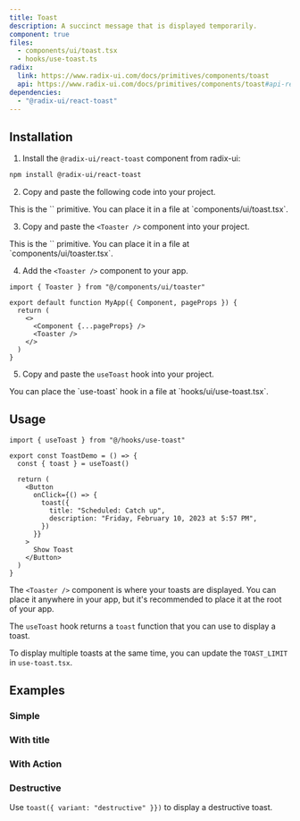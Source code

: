 ```yaml
---
title: Toast
description: A succinct message that is displayed temporarily.
component: true
files:
  - components/ui/toast.tsx
  - hooks/use-toast.ts
radix:
  link: https://www.radix-ui.com/docs/primitives/components/toast
  api: https://www.radix-ui.com/docs/primitives/components/toast#api-reference
dependencies:
  - "@radix-ui/react-toast"
---
```


<ComponentExample src="/components/examples/toast/demo.tsx">
  <ToastDemo />
</ComponentExample>

## Installation

1. Install the `@radix-ui/react-toast` component from radix-ui:

```bash
npm install @radix-ui/react-toast
```

2. Copy and paste the following code into your project.

<ComponentSource src="/components/ui/toast.tsx" />

<Callout>
  This is the `<Toast />` primitive. You can place it in a file at
  `components/ui/toast.tsx`.
</Callout>

3. Copy and paste the `<Toaster />` component into your project.

<ComponentSource src="/components/ui/toaster.tsx" />

<Callout>
  This is the `<Toaster />` primitive. You can place it in a file at
  `components/ui/toaster.tsx`.
</Callout>

4. Add the `<Toaster />` component to your app.

```tsx title="_app.tsx" {1,7}
import { Toaster } from "@/components/ui/toaster"

export default function MyApp({ Component, pageProps }) {
  return (
    <>
      <Component {...pageProps} />
      <Toaster />
    </>
  )
}
```

5. Copy and paste the `useToast` hook into your project.

<ComponentSource src="/hooks/use-toast.ts" />

<Callout>
  You can place the `use-toast` hook in a file at `hooks/ui/use-toast.tsx`.
</Callout>

## Usage

```tsx
import { useToast } from "@/hooks/use-toast"
```

```tsx {2,8-11}
export const ToastDemo = () => {
  const { toast } = useToast()

  return (
    <Button
      onClick={() => {
        toast({
          title: "Scheduled: Catch up",
          description: "Friday, February 10, 2023 at 5:57 PM",
        })
      }}
    >
      Show Toast
    </Button>
  )
}
```

The `<Toaster />` component is where your toasts are displayed. You can place it anywhere in your app, but it's recommended to place it at the root of your app.

The `useToast` hook returns a `toast` function that you can use to display a toast.

<Callout>

To display multiple toasts at the same time, you can update the `TOAST_LIMIT` in `use-toast.tsx`.

</Callout>

## Examples

### Simple

<ComponentExample src="/components/examples/toast/simple.tsx">
  <ToastSimple />
</ComponentExample>

### With title

<ComponentExample src="/components/examples/toast/with-title.tsx">
  <ToastWithTitle />
</ComponentExample>

### With Action

<ComponentExample src="/components/examples/toast/with-action.tsx">
  <ToastWithAction />
</ComponentExample>

### Destructive

Use `toast({ variant: "destructive" }})` to display a destructive toast.

<ComponentExample src="/components/examples/toast/destructive.tsx">
  <ToastDestructive />
</ComponentExample>
